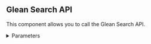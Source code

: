 ## Glean Search API

This component allows you to call the Glean Search API.

<details>
<summary>Parameters</summary>

**Inputs**

| Name | Type | Description |
|------|------|-------------|
| glean_api_url | String | The URL of the Glean API. |
| glean_access_token | SecretString | An access token for Glean API authentication. |
| query | String | The search query input. |
| page_size | Integer | The number of results per page. Default: 10. |
| request_options | Dict | Additional options for the API request. |

**Outputs**

| Name | Type | Description |
|------|------|-------------|
| results | List[Data] | A list of search results. |
| tool | Tool | A Glean Search tool for use in LangChain. |

</details>
